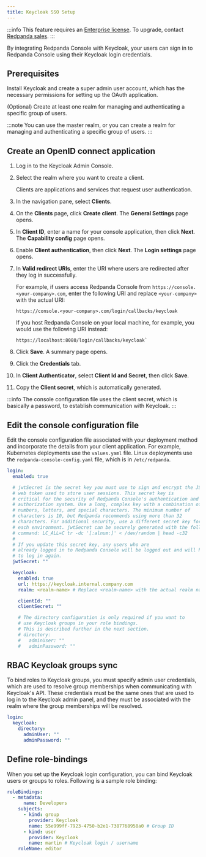 ```yaml
---
title: Keycloak SSO Setup
---
```


<head>
    <meta name="title" content="Keycloak SSO Authentication in Redpanda Console | Redpanda Docs"/>
    <meta name="description" content="Configure authentication with external identity providers in Redpanda Console."/>
</head>

:::info
This feature requires an [Enterprise license](../../../../get-started/licenses). To upgrade, contact [Redpanda sales](https://redpanda.com/try-redpanda?section=enterprise-cloud).
:::

By integrating Redpanda Console with Keycloak, your users can sign in to Redpanda Console using their Keycloak login credentials.

## Prerequisites

Install Keycloak and create a super admin user account, which has the necessary permissions for setting up the OAuth application.

(Optional) Create at least one realm for managing and authenticating a specific group of users.

:::note
You can use the master realm, or you can create a realm for managing and authenticating a specific group of users.
:::

## Create an OpenID connect application

1. Log in to the Keycloak Admin Console.

2. Select the realm where you want to create a client. 

    Clients are applications and services that request user authentication.

3. In the navigation pane, select **Clients**.

4. On the **Clients** page, click **Create client**.
    The **General Settings** page opens.

5. In **Client ID**, enter a name for your console application, then click **Next**.
    The **Capability config** page opens.

6. Enable **Client authentication**, then click **Next**.
    The **Login settings** page opens.

7. In **Valid redirect URIs**, enter the URI where users are redirected after they log in successfully.

    For example, if users access Redpanda Console from `https://console.<your-company>.com`, enter the following URI and replace `<your-company>` with the actual URI:

    ```
    https://console.<your-company>.com/login/callbacks/keycloak
    ```

    If you host Redpanda Console on your local machine, for example, you would use the following URI instead:
    
    ```
    https://localhost:8080/login/callbacks/keycloak`
    ```

8. Click **Save**.
    A summary page opens.

9. Click the **Credentials** tab.

10. In **Client Authenticator**, select **Client Id and Secret**, then click **Save**.

11. Copy the **Client secret**, which is automatically generated.

:::info
The console configuration file uses the client secret, which is basically a password, to establish communication with Keycloak.
:::

## Edit the console configuration file

Edit the console configuration file associated with your deployment method and incorporate the details from your client application. For example, Kubernetes deployments use the `values.yaml` file. Linux deployments use the `redpanda-console-config.yaml` file, which is in `/etc/redpanda`.

```yaml
login:
  enabled: true

  # jwtSecret is the secret key you must use to sign and encrypt the JSON
  # web token used to store user sessions. This secret key is
  # critical for the security of Redpanda Console's authentication and
  # authorization system. Use a long, complex key with a combination of
  # numbers, letters, and special characters. The minimum number of
  # characters is 10, but Redpanda recommends using more than 32
  # characters. For additional security, use a different secret key for
  # each environment. jwtSecret can be securely generated with the following
  # command: LC_ALL=C tr -dc '[:alnum:]' < /dev/random | head -c32
  #
  # If you update this secret key, any users who are
  # already logged in to Redpanda Console will be logged out and will have
  # to log in again.
  jwtSecret: ""

  keycloak:
    enabled: true
    url: https://keycloak.internal.company.com
    realm: <realm-name> # Replace <realm-name> with the actual realm name.

    clientId: ""
    clientSecret: ""

    # The directory configuration is only required if you want to 
    # use Keycloak groups in your role bindings. 
    # This is described further in the next section.
    # directory:
    #   adminUser: ""
    #   adminPassword: ""
```

## RBAC Keycloak groups sync

To bind roles to Keycloak groups, you must specify admin user credentials, which are used to resolve group memberships when communicating with Keycloak's API. These credentials must be the same ones that are used to log in to the Keycloak admin panel, and they must be associated with the realm where the group memberships will be resolved.

```yaml
login:
  keycloak:
    directory:
      adminUser: ""
      adminPassword: ""
```

## Define role-bindings

When you set up the Keycloak login configuration, you can bind Keycloak users or groups to roles. Following is a sample
role binding:

```yaml
roleBindings:
  - metadata:
      name: Developers
    subjects:
      - kind: group
        provider: Keycloak
        name: 55e999ff-7923-4750-b2e1-7387768958a0 # Group ID
      - kind: user
        provider: Keycloak
        name: martin # Keycloak login / username
    roleName: editor
```
